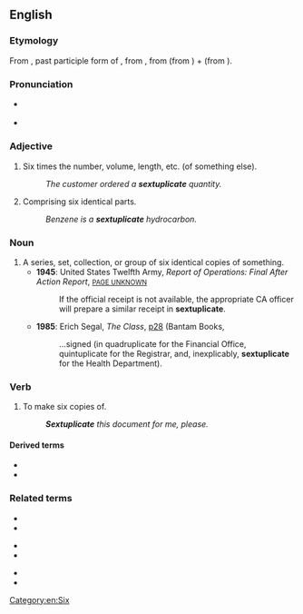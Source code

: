==English==

===Etymology===
From {{etyl|la|en}} {{m|la|sextuplicātus}}, past participle form of {{m|la|sextuplicāre||to [[sextuple]]}}, from {{m|la|sextuplus||[[sixfold]]}}, from {{m|la|sextus||[[sixth]]}} (from {{m|la|sex||[[six]]}}) + {{m|la|-plus||[[-fold]]}} (from {{m|la|plicare||to [[fold]]}}).

===Pronunciation===
* {{a|RP}} {{IPA|/sɛksˈtjuːplɪkət/|lang=en}} {{a|adjective}}
* {{a|RP}} {{IPA|/sɛksˈtjuːplɪkeɪt/|lang=en}} {{a|verb}}

===Adjective===
{{en-adj|-}}

# Six times the number, volume, length, etc. (of something else).
#: ''The customer ordered a '''sextuplicate''' quantity.''
# Comprising six identical parts.
#: ''Benzene is a '''sextuplicate''' hydrocarbon.''

===Noun===
{{en-noun}}

# A series, set, collection, or group of six identical copies of something.
#* '''1945''': United States Twelfth Army, ''Report of Operations: Final After Action Report'', [http://www.google.co.uk/books?id=S0EvAAAAMAAJ&q=sextuplicate&dq=sextuplicate&ei=FskkR9u2B46K7QLMsKTqBw&pgis=1 <small>PAGE UNKNOWN</small>]
#*: If the official receipt is not available, the appropriate CA officer will prepare a similar receipt in '''sextuplicate'''.
#* '''1985''': Erich Segal, ''The Class'', [http://www.google.co.uk/books?id=fj6cLKRrruYC&q=sextuplicate&dq=sextuplicate&ei=FskkR9u2B46K7QLMsKTqBw&pgis=1 p28] (Bantam Books, {{ISBN|0553050842}}
#*: …signed (in quadruplicate for the Financial Office, quintuplicate for the Registrar, and, inexplicably, '''sextuplicate''' for the Health Department).

===Verb===
{{en-verb|sextuplicat}}

# {{lb|en|transitive}} To make six copies of.
#: '''''Sextuplicate''' this document for me, please.''

====Derived terms====
* {{l|en|sextuplicately}}
* {{l|en|sextuplication}}

===Related terms===
{{rel-top3}}
* {{l|en|duplicate}}
* {{l|en|octuplicate}}
{{rel-mid3}}
* {{l|en|quadruplicate}}
* {{l|en|quintuplicate}}
{{rel-mid3}}
* {{l|en|septuplicate}}
* {{l|en|triplicate}}
{{rel-bottom}}

[[Category:en:Six]]